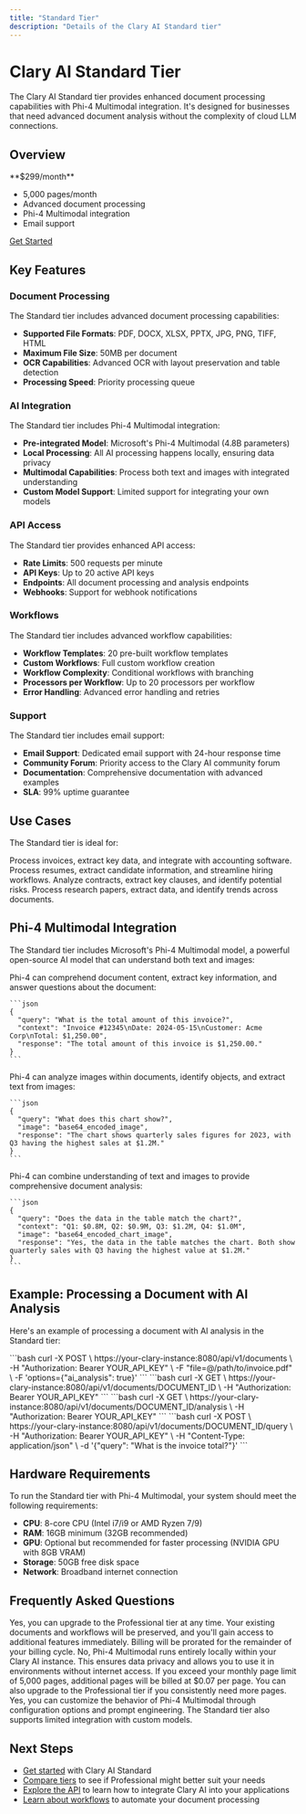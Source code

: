 ```yaml
---
title: "Standard Tier"
description: "Details of the Clary AI Standard tier"
---
```


# Clary AI Standard Tier

The Clary AI Standard tier provides enhanced document processing capabilities with Phi-4 Multimodal integration. It's designed for businesses that need advanced document analysis without the complexity of cloud LLM connections.

## Overview

<Card title="Standard Tier" icon="rocket" iconType="duotone">
  **$299/month**
  
  - 5,000 pages/month
  - Advanced document processing
  - Phi-4 Multimodal integration
  - Email support
  
  [Get Started](/getting-started/quickstart)
</Card>

## Key Features

### Document Processing

The Standard tier includes advanced document processing capabilities:

- **Supported File Formats**: PDF, DOCX, XLSX, PPTX, JPG, PNG, TIFF, HTML
- **Maximum File Size**: 50MB per document
- **OCR Capabilities**: Advanced OCR with layout preservation and table detection
- **Processing Speed**: Priority processing queue

### AI Integration

The Standard tier includes Phi-4 Multimodal integration:

- **Pre-integrated Model**: Microsoft's Phi-4 Multimodal (4.8B parameters)
- **Local Processing**: All AI processing happens locally, ensuring data privacy
- **Multimodal Capabilities**: Process both text and images with integrated understanding
- **Custom Model Support**: Limited support for integrating your own models

### API Access

The Standard tier provides enhanced API access:

- **Rate Limits**: 500 requests per minute
- **API Keys**: Up to 20 active API keys
- **Endpoints**: All document processing and analysis endpoints
- **Webhooks**: Support for webhook notifications

### Workflows

The Standard tier includes advanced workflow capabilities:

- **Workflow Templates**: 20 pre-built workflow templates
- **Custom Workflows**: Full custom workflow creation
- **Workflow Complexity**: Conditional workflows with branching
- **Processors per Workflow**: Up to 20 processors per workflow
- **Error Handling**: Advanced error handling and retries

### Support

The Standard tier includes email support:

- **Email Support**: Dedicated email support with 24-hour response time
- **Community Forum**: Priority access to the Clary AI community forum
- **Documentation**: Comprehensive documentation with advanced examples
- **SLA**: 99% uptime guarantee

## Use Cases

The Standard tier is ideal for:

<CardGroup cols={2}>
  <Card title="Accounting Departments" icon="calculator">
    Process invoices, extract key data, and integrate with accounting software.
  </Card>
  <Card title="HR Departments" icon="users">
    Process resumes, extract candidate information, and streamline hiring workflows.
  </Card>
  <Card title="Legal Teams" icon="gavel">
    Analyze contracts, extract key clauses, and identify potential risks.
  </Card>
  <Card title="Research Organizations" icon="flask">
    Process research papers, extract data, and identify trends across documents.
  </Card>
</CardGroup>

## Phi-4 Multimodal Integration

The Standard tier includes Microsoft's Phi-4 Multimodal model, a powerful open-source AI model that can understand both text and images:

<Tabs>
  <Tab title="Text Understanding">
    Phi-4 can comprehend document content, extract key information, and answer questions about the document:
    
    ```json
    {
      "query": "What is the total amount of this invoice?",
      "context": "Invoice #12345\nDate: 2024-05-15\nCustomer: Acme Corp\nTotal: $1,250.00",
      "response": "The total amount of this invoice is $1,250.00."
    }
    ```
  </Tab>
  <Tab title="Image Analysis">
    Phi-4 can analyze images within documents, identify objects, and extract text from images:
    
    ```json
    {
      "query": "What does this chart show?",
      "image": "base64_encoded_image",
      "response": "The chart shows quarterly sales figures for 2023, with Q3 having the highest sales at $1.2M."
    }
    ```
  </Tab>
  <Tab title="Multimodal Reasoning">
    Phi-4 can combine understanding of text and images to provide comprehensive document analysis:
    
    ```json
    {
      "query": "Does the data in the table match the chart?",
      "context": "Q1: $0.8M, Q2: $0.9M, Q3: $1.2M, Q4: $1.0M",
      "image": "base64_encoded_chart_image",
      "response": "Yes, the data in the table matches the chart. Both show quarterly sales with Q3 having the highest value at $1.2M."
    }
    ```
  </Tab>
</Tabs>

## Example: Processing a Document with AI Analysis

Here's an example of processing a document with AI analysis in the Standard tier:

<Steps>
  <Step title="Upload Document">
    ```bash
    curl -X POST \
      https://your-clary-instance:8080/api/v1/documents \
      -H "Authorization: Bearer YOUR_API_KEY" \
      -F "file=@/path/to/invoice.pdf" \
      -F 'options={"ai_analysis": true}'
    ```
  </Step>
  <Step title="Check Processing Status">
    ```bash
    curl -X GET \
      https://your-clary-instance:8080/api/v1/documents/DOCUMENT_ID \
      -H "Authorization: Bearer YOUR_API_KEY"
    ```
  </Step>
  <Step title="Retrieve AI Analysis">
    ```bash
    curl -X GET \
      https://your-clary-instance:8080/api/v1/documents/DOCUMENT_ID/analysis \
      -H "Authorization: Bearer YOUR_API_KEY"
    ```
  </Step>
  <Step title="Ask Questions About the Document">
    ```bash
    curl -X POST \
      https://your-clary-instance:8080/api/v1/documents/DOCUMENT_ID/query \
      -H "Authorization: Bearer YOUR_API_KEY" \
      -H "Content-Type: application/json" \
      -d '{"query": "What is the invoice total?"}'
    ```
  </Step>
</Steps>

## Hardware Requirements

To run the Standard tier with Phi-4 Multimodal, your system should meet the following requirements:

- **CPU**: 8-core CPU (Intel i7/i9 or AMD Ryzen 7/9)
- **RAM**: 16GB minimum (32GB recommended)
- **GPU**: Optional but recommended for faster processing (NVIDIA GPU with 8GB VRAM)
- **Storage**: 50GB free disk space
- **Network**: Broadband internet connection

## Frequently Asked Questions

<Accordion title="Can I upgrade from Standard to Professional later?">
  Yes, you can upgrade to the Professional tier at any time. Your existing documents and workflows will be preserved, and you'll gain access to additional features immediately. Billing will be prorated for the remainder of your billing cycle.
</Accordion>

<Accordion title="Does Phi-4 Multimodal require internet access?">
  No, Phi-4 Multimodal runs entirely locally within your Clary AI instance. This ensures data privacy and allows you to use it in environments without internet access.
</Accordion>

<Accordion title="What happens if I exceed my monthly page limit?">
  If you exceed your monthly page limit of 5,000 pages, additional pages will be billed at $0.07 per page. You can also upgrade to the Professional tier if you consistently need more pages.
</Accordion>

<Accordion title="Can I customize the AI model's behavior?">
  Yes, you can customize the behavior of Phi-4 Multimodal through configuration options and prompt engineering. The Standard tier also supports limited integration with custom models.
</Accordion>

## Next Steps

- [Get started](/getting-started/quickstart) with Clary AI Standard
- [Compare tiers](/tiers/overview) to see if Professional might better suit your needs
- [Explore the API](/api-reference/overview) to learn how to integrate Clary AI into your applications
- [Learn about workflows](/concepts/workflow-engine) to automate your document processing
